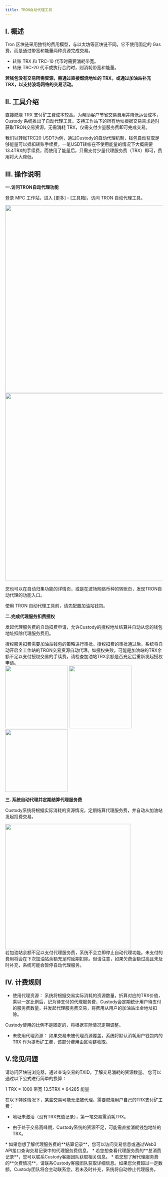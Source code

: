 ```yaml
---
title: TRON自动代理工具
---
```


## I. 概述
Tron 区块链采用独特的费用模型，与以太坊等区块链不同。它不使用固定的 Gas 费，而是通过带宽和能量两种资源完成交易。
- 转账 TRX 和 TRC-10 代币时需要消耗带宽。
- 转账 TRC-20 代币或执行合约时，则消耗带宽和能量。

**若钱包没有交易所需资源，需通过直接燃烧地址的 TRX，或通过加油站补充 TRX，以支持波场网络的交易活动。**

## II. 工具介绍
直接燃烧 TRX 支付矿工费成本较高。为帮助客户节省交易费用并降低运营成本，Custody 系统推出了自动代理工具。支持工作站下的所有地址根据交易需求适时获取TRON交易资源，无需消耗 TRX，仅需支付少量服务费即可完成交易。

我们以转账TRC20 USDT为例，通过Custody的⾃动代理机制，钱包⾃动获取⾜够能量可以抵扣转账⼿续费，⼀笔USDT转帐在不使⽤能量的情况下⼤概需要13.4TRX的⼿续费，⽽使⽤了能量后，只需⽀付少量代理服务费（TRX）即可，费⽤将⼤⼤降低。


## III. 操作说明

**一.访问TRON自动代理功能**

登录 MPC 工作站，进入 [更多] - [工具箱]，访问 TRON 自动代理工具。

<div className="w-full flex items-center justify-center">
    <CardGroup cols={2}>
        <img src="/images/help-center/trontool1cn.png" width="600"/>
        <img src="/images/help-center/trontool2cn.png" width="600"/>
    </CardGroup>
</div>


您也可以在自动归集功能的详情页，或是在波场网络币种的转账页，发现TRON自动代理的功能入口。

<Tip> 
使用 TRON 自动代理工具前，请先配置加油站钱包。
</Tip>

**二.完成代理服务扣费授权**

发起代理服务费的自动扣费申请，允许Custody的授权地址结算并自动从您的钱包地址扣除代理服务费用。

<Note>
授权服务扣费需要加油站钱包的策略进行审批。授权扣费的审批通过后，系统将自动开启全工作站的TRON交易资源自动代理。如授权失败，可能是加油站的TRX余额不足以支付授权交易的手续费，请检查加油站TRX余额是否充足后重新发起授权申请。
</Note>

<div className="w-full flex items-center justify-center">
    <CardGroup cols={3}>
        <img src="/images/help-center/tronshouquan1cn.png" width="200"/>
        <img src="/images/help-center/tronshouquan2cn.png" width="200"/>
        <img src="/images/help-center/tronshouquan3cn.png" width="200"/>
    </CardGroup>
</div>







**三. 系统自动代理并定期结算代理服务费**


Custody系统将根据实际消耗的资源情况，定期结算代理服务费，并自动从加油站发起扣费交易。

<div className="w-full flex items-center justify-center">
<img src="/images/help-center/tronfeecn.jpeg" width="400"/>
</div>


<Note>
若加油站余额不足以支付代理服务费，系统不会立即停止自动代理功能。未支付的费用将会在下次加油站余额充足时延期扣除。但请注意，如果欠费金额过高且未及时补充，系统可能会暂停自动代理服务。
</Note>






## IV. 计费规则
* 使用代理资源： 系统将根据交易实际消耗的资源数量，折算对应的TRX价值，乘以一定比例后，记为待支付的代理服务费，Custody会定期统计用户待支付的服务费数量，并发起代理服务费交易，将费用从用户的加油站出金地址扣除。

<Warning>
Custody使用的比例不是固定的，将根据实际情况定期调整。
</Warning>


* 未使用代理资源： 如果交易未被代理资源覆盖，系统将默认消耗用户钱包内的 TRX 作为提币矿工费，该部分费用由区块链收取。

## V.常见问题

<Accordion title="如何了解订单实际消耗的交易资源">
请访问区块链浏览器，通过查询交易的TXID，了解交易消耗的资源数量。
</Accordion>

<Accordion title="如何计算代理资源折合的TRX价值？">
您可以通过以下公式进行简单的换算：

1 TRX = 1000 带宽 
13.5TRX = 64285 能量 

</Accordion>


<Accordion title="为什么有的波场交易没有使用代理资源？">
在以下特殊情况下，某些交易可能⽆法被代理，需要燃烧用户自己的TRX支付矿工费：

* 地址未激活（没有TRX充值记录），第⼀笔交易需消耗TRX。

* 由于处于交易⾼峰期，Custody系统的资源不⾜，可能需直接消耗钱包地址的TRX。

</Accordion>

<Accordion title="如何了解工作站的代理服务消费情况">
* 如果您想了解代理服务费的**结算记录**，您可以访问交易信息或通过Web3 API接口查询交易记录中的代理服务费信息。
* 若您想查看代理服务费的**总消费记录**，您可以联系Custody客服团队获取相关信息。
* 若您想了解代理服务费的**欠费情况**，请联系Custody客服团队获取详细信息。如果您欠费超过一定数额，Custody团队将会主动联系您，若未及时补充，系统将自动停止代理服务。
</Accordion>